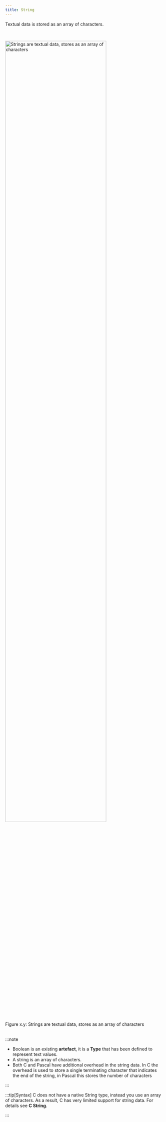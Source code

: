 ```yaml
---
title: String
---
```


Textual data is stored as an array of characters.

<br/>

<a id="FigureArrayStrings"></a>
<img src={imgArrayStrings.src} alt="Strings are textual data, stores as an array of characters" width="80%" />
<div class="caption"><span class="caption-figure-nbr">Figure x.y: </span>Strings are textual data, stores as an array of characters</div><br/>

:::note

- Boolean is an existing **artefact**, it is a **Type** that has been defined to represent text values.
- A string is an array of characters.
- Both C and Pascal have additional overhead in the string data. In C the overhead is used to store a single terminating character that indicates the end of the string, in Pascal this stores the number of characters

:::

:::tip[Syntax]
C does not have a native String type, instead you use an array of characters. As a result, C has very limited support for string data. For details see **C String**.
 
:::